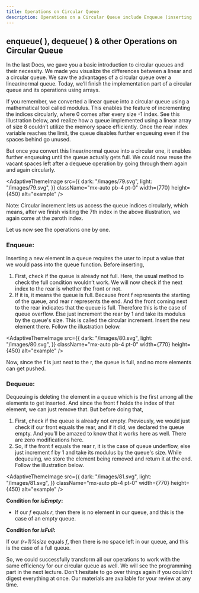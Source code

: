 ```yaml
---
title: Operations on Circular Queue
description: Operations on a Circular Queue include Enqueue (inserting an element at the rear), Dequeue (removing an element from the front), Front (viewing the front element), Rear (viewing the rear element), and checks for isFull and isEmpty conditions, with circular wrapping of the front and rear pointers.
---
```


## enqueue( ), dequeue( ) & other Operations on Circular Queue

In the last Docs, we gave you a basic introduction to circular queues and their necessity. We made you visualize the differences between a linear and a circular queue. We saw the advantages of a circular queue over a linear/normal queue. Today, we’ll finish the implementation part of a circular queue and its operations using arrays.

If you remember, we converted a linear queue into a circular queue using a mathematical tool called modulus. This enables the feature of incrementing the indices circularly, where 0 comes after every size -1 index. See this illustration below, and realize how a queue implemented using a linear array of size 8 couldn’t utilize the memory space efficiently. Once the rear index variable reaches the limit, the queue disables further enqueuing even if the spaces behind go unused. 

But once you convert this linear/normal queue into a circular one, it enables further enqueuing until the queue actually gets full. We could now reuse the vacant spaces left after a dequeue operation by going through them again and again circularly.

<AdaptiveThemeImage
  src={{
    dark: "/images/79.svg",
    light: "/images/79.svg",
  }}
  className="mx-auto pb-4 pt-0"
  width={770}
  height={450}
  alt="example"
/>

Note: Circular increment lets us access the queue indices circularly, which means, after we finish visiting the 7th index in the above illustration, we again come at the zeroth index.

Let us now see the operations one by one.

### Enqueue:
Inserting a new element in a queue requires the user to input a value that we would pass into the queue function. Before inserting,

1. First, check if the queue is already not full. Here, the usual method to check the full condition wouldn’t work. We will now check if the next index to the rear is whether the front or not. 
2. If it is, it means the queue is full. Because front f represents the starting of the queue, and rear r represents the end. And the front coming next to the rear indicates that the queue is full. Therefore this is the case of queue overflow. Else just increment the rear by 1 and take its modulus by the queue's size. This is called the circular increment. Insert the new element there. Follow the illustration below.

<AdaptiveThemeImage
  src={{
    dark: "/images/80.svg",
    light: "/images/80.svg",
  }}
  className="mx-auto pb-4 pt-0"
  width={770}
  height={450}
  alt="example"
/>

Now, since the f is just next to the r, the queue is full, and no more elements can get pushed.

### Dequeue:
Dequeuing is deleting the element in a queue which is the first among all the elements to get inserted. And since the front f holds the index of that element, we can just remove that. But before doing that,

1. First, check if the queue is already not empty. Previously, we would just check if our front equals the rear, and if it did, we declared the queue empty. And you’ll be amazed to know that it works here as well. There are zero modifications here.
2. So, if the front f equals the rear r, it is the case of queue underflow, else just increment f by 1  and take its modulus by the queue's size. While dequeuing, we store the element being removed and return it at the end.  Follow the illustration below.

<AdaptiveThemeImage
  src={{
    dark: "/images/81.svg",
    light: "/images/81.svg",
  }}
  className="mx-auto pb-4 pt-0"
  width={770}
  height={450}
  alt="example"
/>

**Condition for *isEmpty*:**

- If our *f* equals *r*, then there is no element in our queue, and this is the case of an empty queue.

**Condition for *isFull*:**

If our *(r+1)%size* equals *f*, then there is no space left in our queue, and this is the case of a full queue.

So, we could successfully transform all our operations to work with the same efficiency for our circular queue as well. We will see the programming part in the next lecture. Don't hesitate to go over things again if you couldn't digest everything at once. Our materials are available for your review at any time. 

